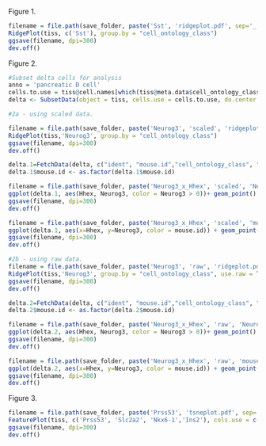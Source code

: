 Figure 1.
```r
filename = file.path(save_folder, paste('Sst', 'ridgeplot.pdf', sep='_'))
RidgePlot(tiss, c('Sst'), group.by = "cell_ontology_class")
ggsave(filename, dpi=300)
dev.off()
```

Figure 2.
```r
#Subset delta cells for analysis
anno = 'pancreatic D cell'
cells.to.use = tiss@cell.names[which(tiss@meta.data$cell_ontology_class == anno)]
delta <- SubsetData(object = tiss, cells.use = cells.to.use, do.center = F, do.scale = F)

#2a - using scaled data.

filename = file.path(save_folder, paste('Neurog3', 'scaled', 'ridgeplot.pdf', sep='_'))
RidgePlot(tiss,'Neurog3', group.by = "cell_ontology_class")
ggsave(filename, dpi=300)
dev.off()

delta.1=FetchData(delta, c("ident", "mouse.id","cell_ontology_class", "mouse.sex", "plate.barcode", "subtissue", "percent.ercc", "percent.ribo","nGene", "nReads","Sst","Pdx1","Hhex","Neurog3", "Ins2", "Gcg", "Ppy","Actb","Gapdh"))
delta.1$mouse.id <- as.factor(delta.1$mouse.id)

filename = file.path(save_folder, paste('Neurog3_x_Hhex', 'scaled', 'Neurog3', 'scatterplot.pdf', sep='_'))
ggplot(delta.1, aes(Hhex, Neurog3, color = Neurog3 > 0))+ geom_point() + geom_rug(sides="bl")
ggsave(filename, dpi=300)
dev.off()

filename = file.path(save_folder, paste('Neurog3_x_Hhex', 'scaled', 'mouse.id', 'scatterplot.pdf', sep='_'))
ggplot(delta.1, aes(x=Hhex, y=Neurog3, color = mouse.id)) + geom_point() + geom_rug(sides = "bl")
ggsave(filename, dpi=300)
dev.off()

#2b - using raw data.
filename = file.path(save_folder, paste('Neurog3', 'raw', 'ridgeplot.pdf', sep='_'))
RidgePlot(tiss,'Neurog3', group.by = "cell_ontology_class", use.raw = TRUE)
ggsave(filename, dpi=300)
dev.off()

delta.2=FetchData(delta, c("ident", "mouse.id","cell_ontology_class", "mouse.sex", "plate.barcode", "subtissue", "percent.ercc", "percent.ribo", "nGene", "nReads", "Sst", "Pdx1", "Hhex", "Neurog3", "Ins2", "Gcg", "Ppy", "Actb", "Gapdh"), use.raw = TRUE)
delta.2$mouse.id <- as.factor(delta.2$mouse.id)

filename = file.path(save_folder, paste('Neurog3_x_Hhex', 'raw', 'Neurog3', 'scatterplot.pdf', sep='_'))
ggplot(delta.2, aes(Hhex, Neurog3, color = Neurog3 > 0))+ geom_point() + geom_rug(sides="bl")
ggsave(filename, dpi=300)
dev.off()

filename = file.path(save_folder, paste('Neurog3_x_Hhex', 'raw', 'mouse.id', 'scatterplot.pdf', sep='_'))
ggplot(delta.2, aes(x=Hhex, y=Neurog3, color = mouse.id)) + geom_point() + geom_rug(sides = "bl")
ggsave(filename, dpi=300)
dev.off()
```

Figure 3.
```r
filename = file.path(save_folder, paste('Prss53', 'tsneplot.pdf', sep='_'))
FeaturePlot(tiss, c('Prss53', 'Slc2a2', 'Nkx6-1','Ins2'), cols.use = c("grey","blue"))
ggsave(filename, dpi=300)
dev.off()
```
